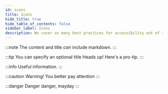 ```yaml
---
id: icons
title: Icons
hide_title: true
hide_table_of_contents: false
sidebar_label: Icons
description: We cover as many best practices for accessibility out of the box
---
```



:::note
The content and title *can* include markdown.
:::

:::tip You can specify an optional title
Heads up! Here's a pro-tip.
:::

:::info
Useful information.
:::

:::caution
Warning! You better pay attention
:::

:::danger
Danger danger, mayday
:::
